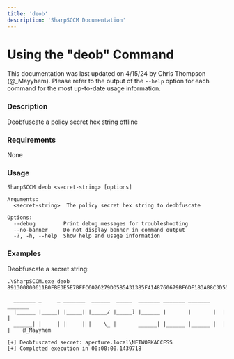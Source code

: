 ```yaml
---
title: 'deob'
description: 'SharpSCCM Documentation'
---
```


# Using the "deob" Command

This documentation was last updated on 4/15/24 by Chris Thompson (@_Mayyhem). Please refer to the output of the `--help` option for each command for the most up-to-date usage information.

### Description
Deobfuscate a policy secret hex string offline
    
### Requirements
None

### Usage
```
SharpSCCM deob <secret-string> [options]

Arguments:
  <secret-string>  The policy secret hex string to deobfuscate

Options:
  --debug         Print debug messages for troubleshooting
  --no-banner     Do not display banner in command output
  -?, -h, --help  Show help and usage information
```
### Examples
Deobfuscate a secret string:
```
.\SharpSCCM.exe deob 891300000611B0FBE3E5E7BFFC6026279DD585431385F4148760679BF6DF183AB8C3D553401D69452BABE97E140000003A00000040000000036600000000000000DA417D3BF7F38E6DFFAEEF520778F829D93946F9ED61FB91502C3F2D718E996CF3E910C58548E699FCEDDCA215FB4B801CB53A29C7000EBDF0DE020464BBEA0000

  _______ _     _ _______  ______  _____  _______ _______ _______ _______
  |______ |_____| |_____| |_____/ |_____] |______ |       |       |  |  |
  ______| |     | |     | |    \_ |       ______| |______ |______ |  |  |    @_Mayyhem

[+] Deobfuscated secret: aperture.local\NETWORKACCESS
[+] Completed execution in 00:00:00.1439718
```